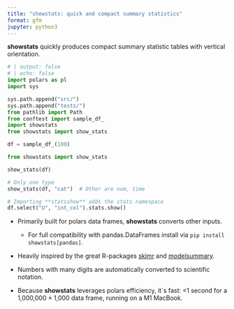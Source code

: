 ```yaml
---
title: "showstats: quick and compact summary statistics"
format: gfm
jupyter: python3
---
```


**showstats** quickly produces compact summary statistic tables with vertical orientation.

```python
# | output: false
# | echo: false
import polars as pl
import sys

sys.path.append("src/")
sys.path.append("tests/")
from pathlib import Path
from conftest import sample_df_
import showstats
from showstats import show_stats

df = sample_df_(100)
```

```python
from showstats import show_stats

show_stats(df)
```

```python
# Only one type
show_stats(df, "cat")  # Other are num, time
```


```python
# Importing **statsshow** adds the stats namespace
df.select("U", "int_col").stats.show()
```

- Primarily built for polars data frames, **showstats** converts other inputs.
  - For full compatibility with pandas.DataFrames install via ``pip install showstats[pandas]``.

- Heavily inspired by the great R-packages [skimr](https://github.com/ropensci/skimr) and [modelsummary](https://modelsummary.com/vignettes/datasummary.html). 

- Numbers with many digits are automatically converted to scientific notation.

- Because **showstats** leverages polars efficiency, it`s fast: <1 second for a 1,000,000 &times; 1,000 data frame, running on a M1 MacBook.
 